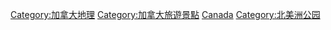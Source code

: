 {{Catnav|頁面分類|地理|国家|按國家分類|各國公園}}
{{Catnav|頁面分類|各種主題的頁面分類|按國家分類|各國公園}}
{{Commons category|Parks in Canada}}

[[Category:加拿大地理|Category:加拿大地理]]
[[Category:加拿大旅遊景點|Category:加拿大旅遊景點]]
[[Category:各國公園|Canada]]
[[Category:北美洲公园|Category:北美洲公园]]